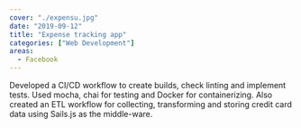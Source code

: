 ```yaml
---
cover: "./expensu.jpg"
date: "2019-09-12"
title: "Expense tracking app"
categories: ["Web Development"]
areas:
  - Facebook
---
```

Developed a CI/CD workflow to create builds, check linting and implement tests. Used mocha, chai for testing and Docker for containerizing. Also created an ETL workflow for collecting, transforming and storing credit card data using Sails.js as the middle-ware.